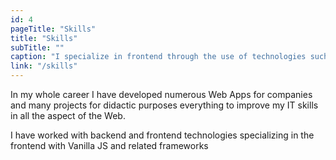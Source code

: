 ```yaml
---
id: 4
pageTitle: "Skills"
title: "Skills"
subTitle: ""
caption: "I specialize in frontend through the use of technologies such as JavaScript and associated frameworks (Angular, React, Vue), but I have also worked with backend technologies"
link: "/skills"
---
```

In my whole career I have developed numerous Web Apps for companies
and many projects for didactic purposes everything to improve my IT skills in all the aspect of the Web.

I have worked with backend and frontend technologies specializing in the
frontend with Vanilla JS and related frameworks
